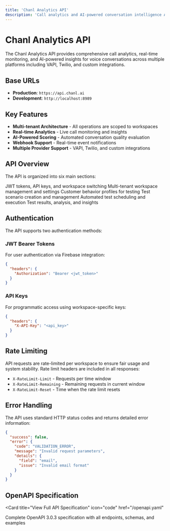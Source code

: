 ```yaml
---
title: 'Chanl Analytics API'
description: 'Call analytics and AI-powered conversation intelligence API'
---
```


# Chanl Analytics API

The Chanl Analytics API provides comprehensive call analytics, real-time monitoring, and AI-powered insights for voice conversations across multiple platforms including VAPI, Twilio, and custom integrations.

## Base URLs

- **Production**: `https://api.chanl.ai`
- **Development**: `http://localhost:8989`

## Key Features

- **Multi-tenant Architecture** - All operations are scoped to workspaces
- **Real-time Analytics** - Live call monitoring and insights
- **AI-Powered Scoring** - Automated conversation quality evaluation
- **Webhook Support** - Real-time event notifications
- **Multiple Provider Support** - VAPI, Twilio, and custom integrations

## API Overview

The API is organized into six main sections:

<CardGroup cols={2}>
  <Card title="Authentication" icon="key" href="/api-reference/auth/exchange">
    JWT tokens, API keys, and workspace switching
  </Card>
  <Card title="Workspaces" icon="building" href="/api-reference/workspaces/list">
    Multi-tenant workspace management and settings
  </Card>
  <Card title="Personas" icon="users" href="/api-reference/personas/list">
    Customer behavior profiles for testing
  </Card>
  <Card title="Scenarios" icon="play" href="/api-reference/scenarios/list">
    Test scenario creation and management
  </Card>
  <Card title="Schedules" icon="calendar" href="/api-reference/schedules/list">
    Automated test scheduling and execution
  </Card>
  <Card title="Simulations" icon="chart-line" href="/api-reference/simulations/list">
    Test results, analysis, and insights
  </Card>
</CardGroup>

## Authentication

The API supports two authentication methods:

### JWT Bearer Tokens
For user authentication via Firebase integration:

```json
{
  "headers": {
    "Authorization": "Bearer <jwt_token>"
  }
}
```

### API Keys
For programmatic access using workspace-specific keys:

```json
{
  "headers": {
    "X-API-Key": "<api_key>"
  }
}
```

## Rate Limiting

API requests are rate-limited per workspace to ensure fair usage and system stability. Rate limit headers are included in all responses:

- `X-RateLimit-Limit` - Requests per time window
- `X-RateLimit-Remaining` - Remaining requests in current window
- `X-RateLimit-Reset` - Time when the rate limit resets

## Error Handling

The API uses standard HTTP status codes and returns detailed error information:

```json
{
  "success": false,
  "error": {
    "code": "VALIDATION_ERROR",
    "message": "Invalid request parameters",
    "details": {
      "field": "email",
      "issue": "Invalid email format"
    }
  }
}
```

## OpenAPI Specification

<Card
  title="View Full API Specification"
  icon="code"
  href="/openapi.yaml"
>
  Complete OpenAPI 3.0.3 specification with all endpoints, schemas, and examples
</Card>